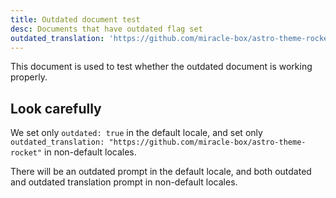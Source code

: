 ```yaml
---
title: Outdated document test
desc: Documents that have outdated flag set
outdated_translation: 'https://github.com/miracle-box/astro-theme-rocket'
---
```


This document is used to test whether the outdated document is working properly.

## Look carefully

We set only `outdated: true` in the default locale, and set only `outdated_translation: "https://github.com/miracle-box/astro-theme-rocket"` in non-default locales.

There will be an outdated prompt in the default locale, and both outdated and outdated translation prompt in non-default locales.
